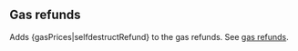 ## Gas refunds

Adds {gasPrices|selfdestructRefund} to the gas refunds. See [gas refunds](/about#gasrefunds).
